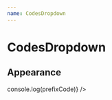 ```yaml
---
name: CodesDropdown
---
```



# CodesDropdown

<Props of={CodesDropdown} />

## Appearance

<Playground>
  <CodesDropdown
    defaultPrefix="54"
    onSelect={(prefixCode) => console.log(prefixCode)}
  />
</Playground>
